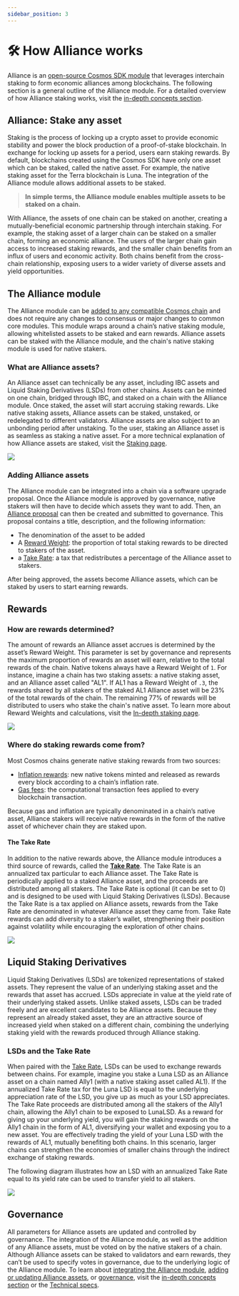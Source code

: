 ```yaml
---
sidebar_position: 3
---
```


# 🛠 How Alliance works

Alliance is an [open-source Cosmos SDK module](https://github.com/terra-money/alliance) that leverages interchain staking to form economic alliances among blockchains. The following section is a general outline of the Alliance module. For a detailed overview of how Alliance staking works, visit the [in-depth concepts section](./concepts/staking.mdx). 

## Alliance: Stake any asset

Staking is the process of locking up a crypto asset to provide economic stability and power the block production of a proof-of-stake blockchain. In exchange for locking up assets for a period, users earn staking rewards. By default, blockchains created using the Cosmos SDK have only one asset which can be staked, called the native asset. For example, the native staking asset for the Terra blockchain is Luna. The integration of the Alliance module allows additional assets to be staked. 

> **In simple terms, the Alliance module enables multiple assets to be staked on a chain.**  

With Alliance, the assets of one chain can be staked on another, creating a mutually-beneficial economic partnership through interchain staking. For example, the staking asset of a larger chain can be staked on a smaller chain, forming an economic alliance. The users of the larger chain gain access to increased staking rewards, and the smaller chain benefits from an influx of users and economic activity. Both chains benefit from the cross-chain relationship, exposing users to a wider variety of diverse assets and yield opportunities.

## The Alliance module

The Alliance module can be [added to any compatible Cosmos chain](./guides/get-started.mdx) and does not require any changes to consensus or major changes to common core modules. This module wraps around a chain’s native staking module, allowing whitelisted assets to be staked and earn rewards. Alliance assets can be staked with the Alliance module, and the chain's native staking module is used for native stakers. 

### What are Alliance assets? 

An Alliance asset can technically be any asset, including IBC assets and Liquid Staking Derivatives (LSDs) from other chains. Assets can be minted on one chain, bridged through IBC, and staked on a chain with the Alliance module. Once staked, the asset will start accruing staking rewards. Like native staking assets, Alliance assets can be staked, unstaked, or redelegated to different validators. Alliance assets are also subject to an unbonding period after unstaking. To the user, staking an Alliance asset is as seamless as staking a native asset. For a more technical explanation of how Alliance assets are staked, visit the [Staking page](./concepts/staking.mdx).

![](/img/alliance/1-stake.png)

### Adding Alliance assets

The Alliance module can be integrated into a chain via a software upgrade proposal. Once the Alliance module is approved by governance, native stakers will then have to decide which assets they want to add. Then, an [Alliance proposal](./guides/create.mdx#create-an-alliance) can then be created and submitted to governance. This proposal contains a title, description, and the following information:

- The denomination of the asset to be added
- A [Reward Weight](./concepts/staking.mdx#reward-weight): the proportion of total staking rewards to be directed to stakers of the asset.
- a [Take Rate](./concepts/rewards.mdx): a tax that redistributes a percentage of the Alliance asset to stakers.

After being approved, the assets become Alliance assets, which can be staked by users to start earning rewards.

## Rewards

### How are rewards determined?

The amount of rewards an Alliance asset accrues is determined by the asset’s Reward Weight. This parameter is set by governance and represents the maximum proportion of rewards an asset will earn, relative to the total rewards of the chain. Native tokens always have a Reward Weight of `1`. For instance, imagine a chain has two staking assets: a native staking asset, and an Alliance asset called "AL1". If AL1 has a Reward Weight of `.3`, the rewards shared by all stakers of the staked AL1 Alliance asset will be 23% of the total rewards of the chain. The remaining 77% of rewards will be distributed to users who stake the chain's native asset. To learn more about Reward Weights and calculations, visit the [ In-depth staking page](./concepts/staking.mdx).

![](/img/alliance/3-rewards.png)

### Where do staking rewards come from?

Most Cosmos chains generate native staking rewards from two sources:

- [Inflation rewards](https://docs.cosmos.network/main/modules/mint#the-minting-mechanism): new native tokens minted and released as rewards every block according to a chain’s inflation rate.
- [Gas fees](https://docs.cosmos.network/v0.47/basics/gas-fees#introduction-to-gas-and-fees): the computational transaction fees applied to every blockchain transaction.

Because gas and inflation are typically denominated in a chain’s native asset, Alliance stakers will receive native rewards in the form of the native asset of whichever chain they are staked upon.

#### The Take Rate

In addition to the native rewards above, the Alliance module introduces a third source of rewards, called the [**Take Rate**](./concepts/rewards.mdx#take-rate). The Take Rate is an annualized tax particular to each Alliance asset. The Take Rate is periodically applied to a staked Alliance asset, and the proceeds are distributed among all stakers. The Take Rate is optional (it can be set to 0) and is designed to be used with Liquid Staking Derivatives (LSDs). Because the Take Rate is a tax applied on Alliance assets, rewards from the Take Rate are denominated in whatever Alliance asset they came from. Take Rate rewards can add diversity to a staker’s wallet, strengthening their position against volatility while encouraging the exploration of other chains.

![](/img/alliance/6-reward.png)

## Liquid Staking Derivatives

Liquid Staking Derivatives (LSDs) are tokenized representations of staked assets. They represent the value of an underlying staking asset and the rewards that asset has accrued. LSDs appreciate in value at the yield rate of their underlying staked assets. Unlike staked assets, LSDs can be traded freely and are excellent candidates to be Alliance assets. Because they represent an already staked asset, they are an attractive source of increased yield when staked on a different chain, combining the underlying staking yield with the rewards produced through Alliance staking.

### LSDs and the Take Rate

When paired with the [Take Rate](./concepts/rewards.mdx#take-rate), LSDs can be used to exchange rewards between chains. For example, imagine you stake a Luna LSD as an Alliance asset on a chain named Ally1 (with a native staking asset called AL1). If the annualized Take Rate tax for the Luna LSD is equal to the underlying appreciation rate of the LSD, you give up as much as your LSD appreciates. The Take Rate proceeds are distributed among all the stakers of the Ally1 chain, allowing the Ally1 chain to be exposed to LunaLSD. As a reward for giving up your underlying yield, you will gain the staking rewards on the Ally1 chain in the form of AL1, diversifying your wallet and exposing you to a new asset. You are effectively trading the yield of your Luna LSD with the rewards of AL1, mutually benefiting both chains. In this scenario, larger chains can strengthen the economies of smaller chains through the indirect exchange of staking rewards.

The following diagram illustrates how an LSD with an annualized Take Rate equal to its yield rate can be used to transfer yield to all stakers. 

![](/img/alliance/5-take.png)


## Governance

All parameters for Alliance assets are updated and controlled by governance. The integration of the Alliance module, as well as the addition of any Alliance assets, must be voted on by the native stakers of a chain. Although Alliance assets can be staked to validators and earn rewards, they can’t be used to specify votes in governance, due to the underlying logic of the Alliance module. To learn about [integrating the Alliance module](./guides/get-started.mdx), [adding or updating Alliance assets](guides/create.mdx), or [governance](./concepts/staking.mdx#governance), visit the [in-depth concepts section](./concepts/staking.mdx) or the [Technical specs](./tech/asset.mdx).